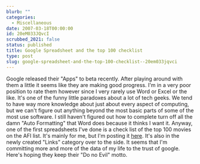 ```yaml
---
blurb: ""
categories:
  - Miscellaneous
date: 2007-03-18T00:00:00
id: 20eM033JQvcI
scrubbed_2021: false
status: published
title: Google Spreadsheet and the top 100 checklist
type: post
slug: google-spreadsheet-and-the-top-100-checklist--20em033jqvci
---
```


Google released their "Apps" to beta recently. After playing around
with them a little it seems like they are making good progress. I'm
in a very poor position to rate them however since I very rarely
use Word or Excel or the like. It's one of the funny little
paradoxes about a lot of tech geeks. We tend to have way more
knowledge about just about every aspect of computing, but we can't
figure out anything beyond the most basic parts of some of the most
use software. I still haven't figured out how to complete turn off
all the damn "Auto Formatting" that Word does because it thinks I
want it. Anyway, one of the first spreadsheets I've done is a check
list of the top 100 movies on the AFI list. It's mainly for me, but
I'm posting it
[here](http://spreadsheets.google.com/pub?key=pUE6lsTlsri8jy6AiOCTFMQ).
It's also in the newly created "Links" category over to the side.
It seems that I'm committing more and more of the data of my life
to the trust of google. Here's hoping they keep their "Do no Evil"
motto.